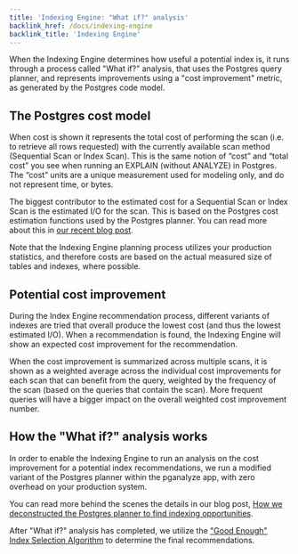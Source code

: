 ```yaml
---
title: 'Indexing Engine: "What if?" analysis'
backlink_href: /docs/indexing-engine
backlink_title: 'Indexing Engine'
---
```


When the Indexing Engine determines how useful a potential index is, it runs through
a process called "What if?" analysis, that uses the Postgres query planner, and
represents improvements using a "cost improvement" metric, as generated by the
Postgres code model.

## The Postgres cost model

When cost is shown it represents the total cost of performing the scan (i.e. to
retrieve all rows requested) with the currently available scan method
(Sequential Scan or Index Scan). This is the same notion of “cost” and “total
cost” you see when running an EXPLAIN (without ANALYZE) in Postgres. The “cost”
units are a unique measurement used for modeling only, and do not represent
time, or bytes.

The biggest contributor to the estimated cost for a Sequential Scan or Index
Scan is the estimated I/O for the scan. This is based on the Postgres cost
estimation functions used by the Postgres planner. You can read more about this
in [our recent blog
post](https://pganalyze.com/blog/how-postgres-chooses-index).

Note that the Indexing Engine planning process utilizes your production
statistics, and therefore costs are based on the actual measured size of tables
and indexes, where possible.

## Potential cost improvement

During the Index Engine recommendation process, different variants of indexes
are tried that overall produce the lowest cost (and thus the lowest estimated
I/O). When a recommendation is found, the Indexing Engine will show an expected
cost improvement for the recommendation.

When the cost improvement is summarized across multiple scans, it is shown as
a weighted average across the individual cost improvements for each scan that
can benefit from the query, weighted by the frequency of the scan (based on the
queries that contain the scan). More frequent queries will have a bigger impact
on the overall weighted cost improvement number.

## How the "What if?" analysis works

In order to enable the Indexing Engine to run an analysis on the cost improvement
for a potential index recommendations, we run a modified variant of the Postgres
planner within the pganalyze app, with zero overhead on your production system.

You can read more behind the scenes the details in our blog post,
[How we deconstructed the Postgres planner to find indexing opportunities](/blog/deconstructing-the-postgres-planner).

After "What if?" analysis has completed, we utilize the
["Good Enough" Index Selection Algorithm](/docs/indexing-engine/good-enough-index-selection)
to determine the final recommendations.
